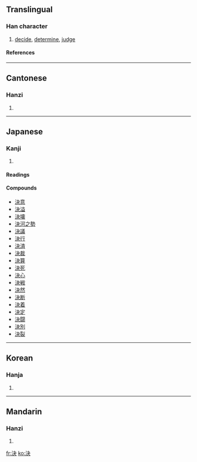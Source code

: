 {{see|决}}

==Translingual==
===Han character===
{{Han char|rn=85|rad=水|as=04|sn=7|four=3513<sub>0</sub>|canj=水木大 (EDK)}}
# [[decide]], [[determine]], [[judge]]
====References====
{{Han ref|kx=0609.030|dkj=17174|dj=1001.170|hdz=31574.030|uh=6C7A|ud=27770|bh=A84D|bd=43085}}
----
==Cantonese==
===Hanzi===
{{yue-hanzi|jyut=|y=kyut3}}
# {{defn|Cantonese}}
----
==Japanese==
===Kanji===
{{ja-kanji|grade=3|rs=水04}}
# {{defn|Japanese}} 
====Readings====
{{ja-readings|on=[[けつ]] (ketsu)|kun=[[きめる]] ([[決める]], kimeru), [[きまる]] ([[決まる]], kimaru)}}

====Compounds====
*[[決意]]
*[[決溢]]
*[[決壊]]
*[[決河之勢]]
*[[決議]]
*[[決行]]
*[[決済]]
*[[決裁]]
*[[決算]]
*[[決死]]
*[[決心]]
*[[決戦]]
*[[決然]]
*[[決断]]
*[[決着]]
*[[決定]]
*[[決闘]]
*[[決別]]
*[[決裂]]
----
==Korean==
===Hanja===
{{ko-hanja|hangeul=[[결]]|eumhun=|rv=gyeol|mr=kyŏl|y=keyl}}
# {{defn|Korean}}
----
==Mandarin==
===Hanzi===
{{cmn-hanzi|sim=决|pin=[[jué]] (jue2)|wg=chüeh<sup>2</sup>}}
# {{defn|Mandarin}}

[[fr:決]]
[[ko:決]]